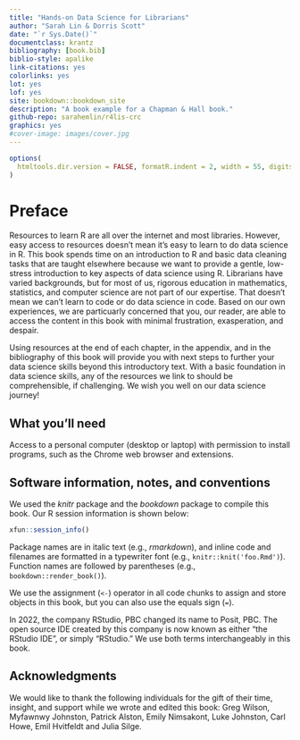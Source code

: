 ```yaml
--- 
title: "Hands-on Data Science for Librarians"
author: "Sarah Lin & Dorris Scott"
date: "`r Sys.Date()`"
documentclass: krantz
bibliography: [book.bib]
biblio-style: apalike
link-citations: yes
colorlinks: yes
lot: yes
lof: yes
site: bookdown::bookdown_site
description: "A book example for a Chapman & Hall book."
github-repo: sarahemlin/r4lis-crc
graphics: yes
#cover-image: images/cover.jpg
---
```


```r
options(
  htmltools.dir.version = FALSE, formatR.indent = 2, width = 55, digits = 4
)
```

# Preface {-}

Resources to learn R are all over the internet and most libraries.  However, easy access to resources doesn't mean it's easy to learn to do data science in R.  This book spends time on an introduction to R and basic data cleaning tasks that are taught elsewhere because we want to provide a gentle, low-stress introduction to key aspects of data science using R.  Librarians have varied backgrounds, but for most of us, rigorous education in mathematics, statistics, and computer science are not part of our expertise.  That doesn't mean we can't learn to code or do data science in code.  Based on our own experiences, we are particuarly concerned that you, our reader, are able to access the content in this book with minimal frustration, exasperation, and despair.

Using resources at the end of each chapter, in the appendix, and in the bibliography of this book will provide you with next steps to further your data science skills beyond this introductory text.  With a basic foundation in data science skills, any of the resources we link to should be comprehensible, if challenging.  We wish you well on our data science journey!

## What you'll need {-}
Access to a personal computer (desktop or laptop) with permission to install programs, such as the Chrome web browser and extensions.

## Software information, notes, and conventions {-}

We used the _knitr_ package and the _bookdown_ package to compile this book. Our R session information is shown below:

```r
xfun::session_info()
```

Package names are in italic text (e.g., _rmarkdown_), and inline code and filenames are formatted in a typewriter font (e.g., `knitr::knit('foo.Rmd')`). Function names are followed by parentheses (e.g., `bookdown::render_book()`).

We use the assignment (`<-`) operator in all code chunks to assign and store objects in this book, but you can also use the equals sign (`=`).

In 2022, the company RStudio, PBC changed its name to Posit, PBC.  The open source IDE created by this company is now known as either "the RStudio IDE", or simply "RStudio."  We use both terms interchangeably in this book.

## Acknowledgments {-}

We would like to thank the following individuals for the gift of their time, insight, and support while we wrote and edited this book: Greg Wilson, Myfawnwy Johnston, Patrick Alston, Emily Nimsakont, Luke Johnston, Carl Howe, Emil Hvitfeldt and Julia Silge.
